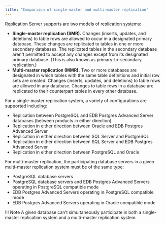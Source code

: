 ```yaml
---
title: "Comparison of single-master and multi-master replication"
---
```


Replication Server supports are two models of replication systems:

-   **Single-master replication (SMR).** Changes (inserts, updates, and deletions) to table rows are allowed to occur in a designated primary database. These changes are replicated to tables in one or more secondary databases. The replicated tables in the secondary database aren't permitted to accept any changes except from its designated primary database. (This is also known as primary-to-secondary replication.)
-   **Multi-master replication (MMR).** Two or more databases are designated in which tables with the same table definitions and initial row sets are created. Changes (inserts, updates, and deletions) to table rows are allowed in any database. Changes to table rows in a database are replicated to their counterpart tables in every other database.

For a single-master replication system, a variety of configurations are supported including:

-   Replication between PostgreSQL and EDB Postgres Advanced Server databases (between products in either direction)
-   Replication in either direction between Oracle and EDB Postgres Advanced Server
-   Replication in either direction between SQL Server and PostgreSQL
-   Replication in either direction between SQL Server and EDB Postgres Advanced Server
-   Replication in either direction between PostgreSQL and Oracle

For multi-master replication, the participating database servers in a given multi-master replication system must be of the same type:

-   PostgreSQL database servers
-   PostgreSQL database servers and EDB Postgres Advanced Servers operating in PostgreSQL compatible mode
-   EDB Postgres Advanced Servers operating in PostgreSQL compatible mode
-   EDB Postgres Advanced Servers operating in Oracle compatible mode

!!! Note
    A given database can't simultaneously participate in both a single-master replication system and a multi-master replication system.
